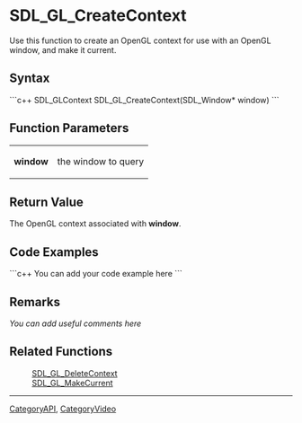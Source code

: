 <!-- pragma section-numbers off -->
<!-- pragma disable-camelcase -->

= SDL_GL_CreateContext =
Use this function to create an OpenGL context for use with an OpenGL window, and make it current.


== Syntax ==
```c++
SDL_GLContext SDL_GL_CreateContext(SDL_Window* window)
```

== Function Parameters ==
{|
|'''window'''
|the window to query
|}

== Return Value ==
The OpenGL context associated with '''window'''.

== Code Examples ==
```c++
You can add your code example here
```

== Remarks ==
''You can add useful comments here''

== Related Functions ==
:[[SDL_GL_DeleteContext]]
:[[SDL_GL_MakeCurrent]]

----
[[CategoryAPI]], [[CategoryVideo]]
